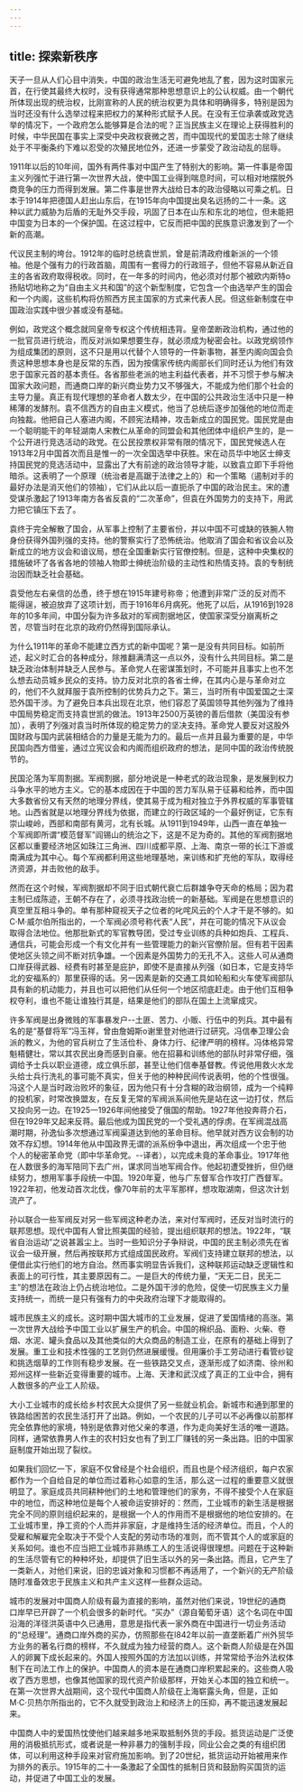 ```yaml
---
---
---
```

title: 探索新秩序
---



天子一旦从人们心目中消失，中国的政治生活无可避免地乱了套，因为这时国家元首，在行使其最终大权时，没有获得通常那种思想意识上的公认权威。由一个朝代所体现出现的统治权，比刚宣称的人民的统治权更为具体和明确得多，特别是因为当时还没有什么选举过程来把权力的某种形式赋予人民。在没有王位承袭或政党选举的情况下，一个政府怎么能够算是合法的呢？正当民族主义在理论上获得胜利的时候，中华民国在事实上深受中央政权衰微之苦，而中国现代的爱国志士除了继续处于不平衡条约下难以忍受的次殖民地位外，还进一步蒙受了政治动乱的屈辱。

1911年以后的10年间，国外有两件事对中国产生了特别大的影响。第一件事是帝国主义列强忙于进行第一次世界大战，使中国工业得到喘息时间，可以相对地摆脱外商竞争的压力而得到发展。第二件事是世界大战给日本的政治侵略以可乘之机。日本于1914年把德国人赶出山东后，在1915年向中国提出臭名远扬的二十一条。这种以武力威胁为后盾的无耻外交手段，巩固了日本在山东和东北的地位，但未能把中国变为日本的一个保护国。在这过程中，它反而把中国的民族意识激发到了一个新的高潮。

代议民主制的垮台。1912年的临时总统袁世凯，曾是前清政府维新派的一个领袖。他是个强有力的行政首脑，周围有一套得力的行政班子，但他不容易从新近自主的各省政府取得税收。同时，在一年多的时间内，他必须对付那个被欧内斯特o扬贴切地称之为“自由主义共和国”的这个新型制度，它包含一个由选举产生的国会和一个内阁，这些机构将仿照西方民主国家的方式来代表人民。但这些新制度在中国政治实践中很少甚或没有基础。

例如，政党这个概念就同皇帝专权这个传统相违背。皇帝垄断政治机构，通过他的一批官员进行统治，而反对派如果想要生存，就必须成为秘密会社。以政党纲领作为组成集团的原则，这不只是用以代替个人领导的一件新事物，甚至内阁向国会负责这种思想本身也是反常的东西，因为按儒家传统内阁部长们同时还认为他们有效忠于国家元首的基本责任。各省那些老派的地主利益代表者，并不习惯于参与解决国家大政问题，而通商口岸的新兴商业势力又不够强大，不能成为他们那个社会的主导力量。真正有现代理想的革命者人数太少，在中国的公共政治生活中只是一种稀薄的发酵剂。袁不信西方的自由主义模式，他当了总统后逐步加强他的地位而走向独裁。他把自己人塞进内阁，不顾宪法精神，攻击新成立的国民党。国民党是由一个聪明能干的年轻湖南人宋教仁从革命的同盟会和其他团体中组织产生的，是一个公开进行竞选活动的政党。在公民投票权非常有限的情况下，国民党候选人在1913年2月中国首次而且是惟一的一次全国选举中获胜。宋在动员华中地区士绅支持国民党的竞选活动中，显露出了大有前途的政治领导才能，以致袁立即下手将他暗杀。这表明了一个原理（统治者是高踞于法律之上的）和一个策略（遏制对手的最好办法是消灭他们的领袖），它们从此以后一直扼杀了中国的政治民主。宋的遭受谋杀激起了1913年南方各省反袁的“二次革命”，但袁在外国势力的支持下，用武力把它镇压下去了。

袁终于完全解散了国会，从军事上控制了主要省份，并以中国不可或缺的铁腕人物身份获得外国列强的支持。他的警察实行了恐怖统治。他取消了国会和省议会以及新成立的地方议会和谙议局，想在全国重新实行官僚控制。但是，这种中央集权的措施破坏了各省各地的领袖人物即士绅统治阶级的主动性和热情支持。袁的专制统治因而缺乏社会基础。

袁受他左右亲信的怂恿，终于想在1915年建号称帝；他遭到非常广泛的反对而不能得逞，被迫放弃了这项计划，而于1916年6月病死。他死了以后，从1916到1928年的10多年间，中国分裂为许多敌对的军阀割据地区，使国家深受分崩离析之苦，尽管当时在北京的政府仍然得到国际承认。

为什么1911年的革命不能建立西方式的新中国呢？第一是没有共同目标。如前所述，起义时汇合的各种成分，除推翻满清这一点以外，没有什么共同目标。第二是缺乏政治体制并缺乏人民参与。革命党人在密谋策划时，不可能并且事实上也不怎么想去动员城乡民众的支持。协力反对北京的各省士绅，在其内心是与革命对立的，他们不久就拜服于袁所控制的优势兵力之下。第三，当时所有中国爱国之士深恐外国干涉。为了避免日本兵出现在北京，他们容忍了英国领导其他列强为了维持中国局势稳定而支持袁世凯的做法。1913年2500万英镑的善后借款（美国没有参加），表明了列强对袁当时所体现的稳定势力的坚决支持。革命党人要反对这股外国财政与国内武装相结合的力量是无能为力的。最后一点并且最为重要的是，中华民国向西方借鉴，通过立宪议会和内阁而组织政府的想法，是同中国的政治传统脱节的。

民国沦落为军周割据。军阀割据，部分地说是一种老式的政治现象，是发展到权力斗争水平的地方主义。它的基本成因在于中国的苦力军队易于征募和给养，而中国大多数省份又有天然的地理分界线，使其易于成为相对独立于外界权威的军事管辖地。山西省就是以地理分界线为依据，而建立的行政区域的一个最好例证，它东有崇山峻岭，西部和南部有黄河，北有长城。从1911到1949年，山西一直在单独一个军阀即所谓“模范督军”阎锡山的统治之下，这是不足为奇的。其他的军阀割据地区都以重要经济地区如珠江三角洲、四川成都平原、上海、南京一带的长江下游或南满成为其中心。每个军阀都利用这些地理基地，来训练和扩充他的军队，取得经济资源，并击败他的敌手。

然而在这个时候，军阀割据却不同于旧式朝代衰亡后群雄争夺天命的格局；因为君主制已成陈迹，王朝不存在了，必须寻找政治统一的新基础。军阀是在思想意识的真空里互相斗争的。单有那种窥视天子之位者的叱咤风云的个人才干是不够的。如C·M·威尔伯所指出的，一个军阀必须号称代表“人民”，并在可能的情况下从议会取得合法地位。他那批新式的军官教导团，受过专业训练的兵种如炮兵、工程兵、通信兵，可能会形成一个有文化并有一些管理能力的新兴官僚阶层。但有若干因素使地区头领之间不断对抗争雄。一个因素是外国势力的无孔不入。这些人可从通商口岸获得武器、经费有时甚至是庇护，即使不是直接从列强（如日本，它是支持华北的安福系的）那里获得的话。另一因素是新的交通工具如轮船和火车使军阀部队具有新的机动能力，并且也可以把他们从任何一个地区彻底赶走。由于他们互相争权夺利，谁也不能让谁独行其是，结果是他们的部队在国土上流窜成灾。

许多军阀是出身微贱的军事暴发户--土匪、苦力、小贩、行伍中的列兵。其中最有名的是“基督将军”冯玉祥，曾由詹姆斯o谢里登对他进行过研究。冯信奉卫理公会派的教义，为他的官兵树立了生活俭朴、身体力行、纪律严明的榜样。冯体格异常魁梧健壮，常以其农民出身而感到自豪。他在招募和训练他的部队时非常仔细，强调给予士兵以职业道德，成立俱乐部，甚至让他们信奉基督教。传说他用救火水龙头给士兵行洗礼的事可能不真实，但关于他的种种民间传说表明，他的个性很强。冯这个人是当时政治败坏的象征，因为他只有十分含糊的政治纲领，成为一个纯粹的投机家，时常改换盟友，在反复无常的军阀派系间他先是站在这一边打仗，然后又投向另一边。在1925一1926年间他接受了俄国的帮助。1927年他投奔蒋介石，但在1929年又起来反蒋。最后他成为国民党的一个受礼遇的俘虏。在军阀混战高潮时期，孙逸仙多次想通过军阀渠道达到他的革命目标。他早就对西方议会制的功效不存幻想。1914年他从中国政界无谓的派系纷争中退出，再次组成一个忠于他个人的秘密革命党（即中华革命党。--译者），以完成未竟的革命事业。1917年他在人数很多的海军陪同下去广州，谋求同当地军阀合作。他起初遭受挫折，但仍继续努力，想用军事手段统一中国。1920年夏，他与广东督军合作攻打广西督军。1922年初，他发动首次北伐，像70年前的太平军那样，想攻取湖南，但这次计划流产了。

孙以联合一些军阀反对另一些军阀这种老办法，来对付军阀时，还反对当时流行的联邦思想。现代中国有人曾比照美国的经验，提出组织联邦的想法。1922年，“联省自治运动”之说甚嚣尘上。当时一些知识分子争辩说，中国的民主制必须先在省议会一级开展，然后再按联邦方式组成国民政府。军阀们支持建立联邦的想法，以便借此实行他们的地方自治。然而事实明显告诉我们，这种联邦运动缺乏逻辑性和表面上的可行性，其主要原因有二。一是巨大的传统力量，“天无二日，民无二主”的想法在政治上仍占统治地位。二是外国干涉的危险，促使一切民族主义力量支持统一，而统一是只有强有力的中央政府治理下才能取得的。

城市民族主义的成长。这时期中国大城市的工业发展，促进了爱国情绪的高涨。第一次世界大战给予中国工业以扩展生产的机会。中国的棉织品、面粉、火柴、卷烟、水泥、罐头食品以及其他类似的大众商品的制造工业，在原有的基础上得到了发展。重工业和技术性强的工艺则仍然进展缓慢。但用廉价手工劳动进行看管纱锭和挑选烟草的工作则有稳步发展。在一些铁路交叉点，逐渐形成了如济南、徐州和郑州这样一些新近变得重要的城市。上海、天津和武汉成了真正的工业中合，拥有人数很多的产业工人阶级。

大小工业城市的成长给乡村农民大众提供了另一些就业机会。新城市和通到那里的铁路给困苦的农民生活打开了出路。例如，一个农民的儿子可以不必再像以前那样完全依靠他的家境，特别是依靠对他父亲的孝道，作为走向美好生活的唯一道路。同样，通常依靠男人作主的农村妇女也有了到工厂赚钱的另一条出路。旧的中国家庭制度开始出现了裂纹。

如果我们回忆一下，家庭不仅曾经是个社会组织，而且也是个经济组织，每户农家都作为一个自给自足的单位而过着称心如意的生活，那么这一过程的重要意义就很明显了。家庭成员共同耕种他们的土地和管理他们的家务，不得不接受个人在家庭中的地位，而这种地位是每个人被命运安排好的：然而，工业城市的新生活是根据完全不同的原则组织起来的，是根据一个人的作用而不是根据他的地位安排的。在工业城市里，挣工资的个人而并非家庭，才是维持生活的经济单位。而且，个人的受雇和解雇完全取决于不受个人支配的劳动市场的准则，而不管其个人的或家庭的关系如何。谁也不应当把工业城市非熟练工人的生活说得很理想。问题在于这种新的生活尽管有它的种种坏处，却提供了旧生活以外的另一条出路。而且，它产生了一类新人，对他们来说，旧的忠诚对象和习惯都不再适用了，一个新兴的无产阶级随时准备效忠于民族主义和共产主义这样一些群众运动。



城市的发展对中国商人阶级有最为直接的影响，虽然对他们来说，19世纪的通商口岸早已开辟了一个机会很多的新时代。“买办”（源自葡萄牙语）这个名词在中国沿海的洋径洪英语中久已通用，意思是指代表一家外商在中国进行一切业务活动的“总经理”。通商口岸外商的买办，仿照那些在l842年以前一直垄断着广州外贸华方业务的著名行商的榜样，不久就成为独力经营的商人。这个新商人阶级是在外国人的卵翼下成长起来的。外国人按照外国的方法加以训练，并常常给予治外法权体制下在司法工作上的保护。中国商人的资本是在通商口岸积累起来的。这些商人吸收了西方思想，也像其他国家的现代资产阶级那样，开始关心本国的独立和统一。在第一次世界大战期间，这个现代中国商人阶级在上海崭露头角，但是，正如M·C·贝热尔所指出的，它不久就受到政治上和经济上的压抑，再不能迅速发展起来。

中国商人中的爱国热忱使他们越来越多地采取抵制外货的手段。抵货运动是广泛使用的消极抵抗形式，或者说是一种非暴力的强制手段，同业公会之类的有组织团体，可以利用这种手段来对官府施加影响。到了20世纪，抵货运动开始被用来作为排外的表示。1915年的二十一条激起了全国性的抵制日货和鼓励购买国货的运动，并促进了中国工业的发展。